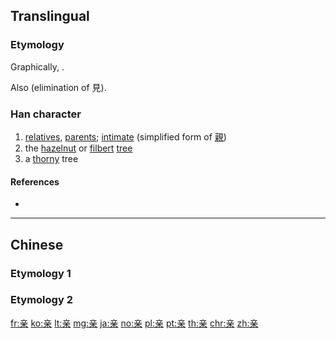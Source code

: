 {{character info/new}}
{{also|親}}
==Translingual==
{{stroke order|strokes=9}}

===Etymology===
Graphically, {{Han compound|立|木}}.

Also {{Han simp|親}} (elimination of 見).

===Han character===
{{Han char|rn=8|rad=亠|as=07|sn=9|four=0090|canj=YTD|ids=⿱立朩}}

# [[relatives]], [[parents]]; [[intimate]] (simplified form of [[親]])
# the [[hazelnut]] or [[filbert]] [[tree]]
# a [[thorny]] tree

====References====
* {{Han ref|kx=0089.081|dkj=00311|hdz=42707.070|uh=4EB2|ud=20146}}

----

==Chinese==
===Etymology 1===
{{zh-see|親}}

===Etymology 2===
{{zh-see|辛|v}}

[[fr:亲]]
[[ko:亲]]
[[lt:亲]]
[[mg:亲]]
[[ja:亲]]
[[no:亲]]
[[pl:亲]]
[[pt:亲]]
[[th:亲]]
[[chr:亲]]
[[zh:亲]]